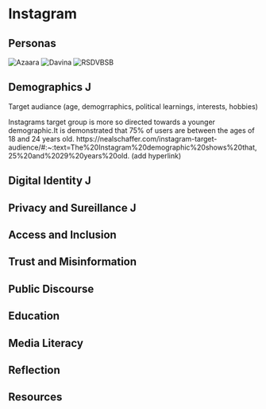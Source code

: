 # Instagram

## Personas

![Azaara](assets/instagram/Persona1.png)
![Davina](assets/instagram/EDCI_Persona.PNG)
![RSDVBSB](assets/instagram/Persona3.PNG)

## Demographics J

Target audiance (age, demogrraphics, political learnings, interests, hobbies)

Instagrams target group is more so directed towards a younger demographic.It is demonstrated that 75% of users are between the ages of 18 and 24 years old. 
https://nealschaffer.com/instagram-target-audience/#:~:text=The%20Instagram%20demographic%20shows%20that,25%20and%2029%20years%20old. (add hyperlink) 


## Digital Identity J

## Privacy and Sureillance J

## Access and Inclusion  

## Trust and Misinformation 

## Public Discourse 

## Education 

## Media Literacy 

## Reflection 

## Resources 
